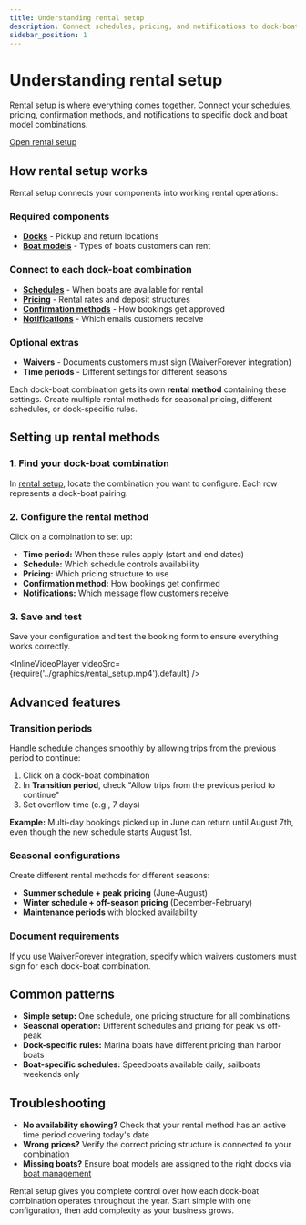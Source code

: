 ```yaml
---
title: Understanding rental setup
description: Connect schedules, pricing, and notifications to dock-boat combinations for complete rental control
sidebar_position: 1
---
```



# Understanding rental setup

Rental setup is where everything comes together. Connect your schedules, pricing, confirmation methods, and notifications to specific dock and boat model combinations.

<div class="button-container">
    <a
        href="https://dashboard.letsbook.app/rental-setup"
        class="button button--primary"
        target="_blank"
        rel="noopener noreferrer"
    >
        Open rental setup
    </a>
</div>

## How rental setup works

Rental setup connects your components into working rental operations:

### Required components

- **[Docks](/guides/settings/manage-docks)** - Pickup and return locations
- **[Boat models](/guides/settings/boats/manage-boats)** - Types of boats customers can rent

### Connect to each dock-boat combination

- **[Schedules](/guides/settings/rental-setups/schedules)** - When boats are available for rental
- **[Pricing](/guides/settings/rental-setups/pricing)** - Rental rates and deposit structures
- **[Confirmation methods](/guides/settings/rental-setups/booking-confirmation-settings)** - How bookings get approved
- **[Notifications](https://dashboard.letsbook.app/notifications)** - Which emails customers receive

### Optional extras

- **Waivers** - Documents customers must sign (WaiverForever integration)
- **Time periods** - Different settings for different seasons

Each dock-boat combination gets its own **rental method** containing these settings. Create multiple rental methods for seasonal pricing, different schedules, or dock-specific rules.

## Setting up rental methods

### 1. Find your dock-boat combination

In [rental setup](https://dashboard.letsbook.app/rental-setup), locate the combination you want to configure. Each row represents a dock-boat pairing.

### 2. Configure the rental method

Click on a combination to set up:

- **Time period:** When these rules apply (start and end dates)
- **Schedule:** Which schedule controls availability
- **Pricing:** Which pricing structure to use
- **Confirmation method:** How bookings get confirmed
- **Notifications:** Which message flow customers receive

### 3. Save and test

Save your configuration and test the booking form to ensure everything works correctly.

<InlineVideoPlayer
    videoSrc={require('../graphics/rental_setup.mp4').default}
/>

## Advanced features

### Transition periods

Handle schedule changes smoothly by allowing trips from the previous period to continue:

1. Click on a dock-boat combination
2. In **Transition period**, check "Allow trips from the previous period to continue"
3. Set overflow time (e.g., 7 days)

**Example:** Multi-day bookings picked up in June can return until August 7th, even though the new schedule starts August 1st.

### Seasonal configurations

Create different rental methods for different seasons:

- **Summer schedule + peak pricing** (June-August)
- **Winter schedule + off-season pricing** (December-February)
- **Maintenance periods** with blocked availability

### Document requirements

If you use WaiverForever integration, specify which waivers customers must sign for each dock-boat combination.

## Common patterns

- **Simple setup:** One schedule, one pricing structure for all combinations
- **Seasonal operation:** Different schedules and pricing for peak vs off-peak
- **Dock-specific rules:** Marina boats have different pricing than harbor boats
- **Boat-specific schedules:** Speedboats available daily, sailboats weekends only

## Troubleshooting

- **No availability showing?** Check that your rental method has an active time period covering today's date
- **Wrong prices?** Verify the correct pricing structure is connected to your combination
- **Missing boats?** Ensure boat models are assigned to the right docks via [boat management](/guides/settings/boats/assign-boats-to-docks)

Rental setup gives you complete control over how each dock-boat combination operates throughout the year. Start simple with one configuration, then add complexity as your business grows.
